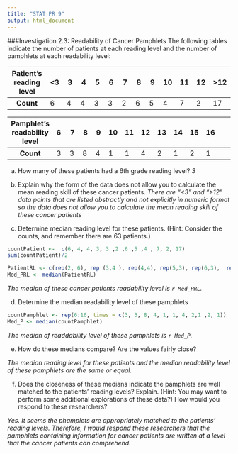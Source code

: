 ```yaml
---
title: "STAT PR 9"
output: html_document
---
```

###Investigation 2.3: Readability of Cancer Pamphlets
The following tables indicate the number of patients at each reading level and the number of pamphlets at each readability level:

|Patient's reading level |    <3    |     3    |    4   |   5   |   6   |   7   |   8   |   9   |   10   |    11   |    12   |    >12   |
|:------------------:|:-------|--------|--------|--------|--------|--------|--------|--------|--------|--------|--------|--------|
|**Count** |    6   |   4   |   4   |   3   |   3   |   2    |    6   |   5   |   4   |   7   |   2   |   17    |

|Pamphlet’s readability level |   6   |   7   |   8   |   9   |   10   |    11   |    12   |    13   |    14   |    15   |    16   |
|:------------------:|:-------|--------|--------|--------|--------|--------|--------|--------|--------|--------|--------|--------|
|**Count** |    3   |   3   |   8   |   4   |   1   |   1    |    4   |   2   |   1   |   2   |   1   |

(a) How many of these patients had a 6th grade reading level?
*3*


(b) Explain why the form of the data does not allow you to calculate the mean reading skill of these cancer patients. 
*There are "<3" and ">12" data points that are listed abstractly and not explicitly in numeric format so the data does not allow you to calculate the mean reading skill of these cancer patients* 


(c) Determine median reading level for these patients. (Hint: Consider the counts, and remember there are 63 patients.)

```r
countPatient <-  c(6, 4, 4, 3, 3 ,2 ,6 ,5 ,4 , 7, 2, 17)
sum(countPatient)/2
```

```r
PatientRL <- c(rep(2, 6), rep (3,4 ), rep(4,4), rep(5,3), rep(6,3),  rep(7,2), rep(8,6) , rep(8,6), rep(9,5),  rep(10,4), rep(11,7), rep(12,2), rep(13,17))
Med_PRL <- median(PatientRL)
```
*The median of these cancer patients readability level is `r Med_PRL`.*

(d) Determine the median readability level of these pamphlets
```r
countPamphlet <- rep(6:16, times = c(3, 3, 8, 4, 1, 1, 4, 2,1 ,2, 1))
Med_P <- median(countPamphlet)
```
*The median of readdability level of these pamphlets is `r Med_P`.*

(e) How do these medians compare? Are the values fairly close?

*The median reading level for these patients and the median readability level of these pamphlets are the same or equal.*

(f) Does the closeness of these medians indicate the pamphlets are well matched to the patients’ reading levels? Explain. (Hint: You may want to perform some additional explorations of these data?) How would you respond to these researchers?

*Yes. It seems the phamplets are appropriately matched to the patients' reading levels. Therefore, I would respond these researchers that the pamphlets containing information for cancer patients are written at a level that the cancer patients can comprehend.*